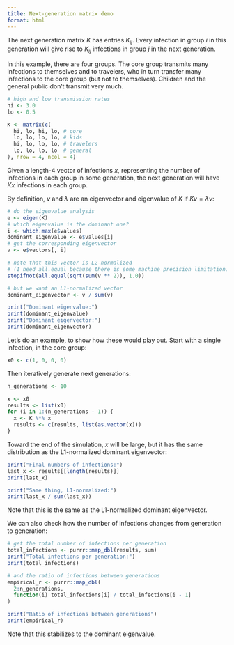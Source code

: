 ```yaml
---
title: Next-generation matrix demo
format: html
---
```


The next generation matrix $K$ has entries $K_{ij}$. Every infection in group $i$ in this generation will give rise to $K_{ij}$ infections in group $j$ in the next generation.

In this example, there are four groups. The core group transmits many infections to themselves and to travelers, who in turn transfer many infections to the core group (but not to themselves). Children and the general public don't transmit very much.

```r
# high and low transmission rates
hi <- 3.0
lo <- 0.5

K <- matrix(c(
  hi, lo, hi, lo, # core
  lo, lo, lo, lo, # kids
  hi, lo, lo, lo, # travelers
  lo, lo, lo, lo  # general
), nrow = 4, ncol = 4)
```

Given a length-4 vector of infections $x$, representing the number of infections in each group in some generation, the next generation will have $Kx$ infections in each group.

By definition, $v$ and $\lambda$ are an eigenvector and eigenvalue of $K$ if $Kv = \lambda v$:

```r
# do the eigenvalue analysis
e <- eigen(K)
# which eigenvalue is the dominant one?
i <- which.max(e$values)
dominant_eigenvalue <- e$values[i]
# get the corresponding eigenvector
v <- e$vectors[, i]

# note that this vector is L2-normalized
# (I need all.equal because there is some machine precision limitation)
stopifnot(all.equal(sqrt(sum(v ** 2)), 1.0))

# but we want an L1-normalized vector
dominant_eigenvector <- v / sum(v)

print("Dominant eigenvalue:")
print(dominant_eigenvalue)
print("Dominant eigenvector:")
print(dominant_eigenvector)
```

Let's do an example, to show how these would play out. Start with a single infection, in the core group:

```r
x0 <- c(1, 0, 0, 0)
```

Then iteratively generate next generations:

```r
n_generations <- 10

x <- x0
results <- list(x0)
for (i in 1:(n_generations - 1)) {
  x <- K %*% x
  results <- c(results, list(as.vector(x)))
}
```

Toward the end of the simulation, $x$ will be large, but it has the same distribution as the L1-normalized dominant eigenvector:

```r
print("Final numbers of infections:")
last_x <- results[[length(results)]]
print(last_x)

print("Same thing, L1-normalized:")
print(last_x / sum(last_x))
```

Note that this is the same as the L1-normalized dominant eigenvector.

We can also check how the number of infections changes from generation to generation:

```r
# get the total number of infections per generation
total_infections <- purrr::map_dbl(results, sum)
print("Total infections per generation:")
print(total_infections)

# and the ratio of infections between generations
empirical_r <- purrr::map_dbl(
  2:n_generations,
  function(i) total_infections[i] / total_infections[i - 1]
)

print("Ratio of infections between generations")
print(empirical_r)
```

Note that this stabilizes to the dominant eigenvalue.
